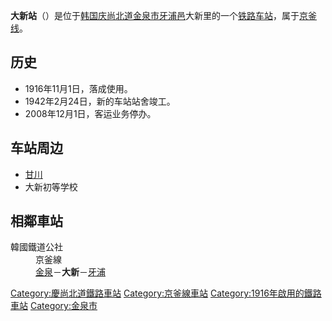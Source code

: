 {{unreferenced|time=2014-04-16T06:45:26+00:00}}
{{朝鮮半島車站資訊
|公司色 = {{韓國鐵道路線色|KR}}
|文字色 = 
|站名 = 大新站<br />{{lang|en|Daesin}}
|圖片 =
|pxl = 
|圖片說明 =
|車站編號 =
|前一站 = [[金泉站_(庆尚北道)|金泉]]
|前一站距離 =9.7
|後一站距離 =5.7
|後一站 = [[牙浦站|牙浦]]
|所屬路線 = [[京釜线|京釜线]]
|距離 = 263.5
|起點站 = [[首尔站|首尔]]
|諺文 = 대신역
|朝鮮漢字 = 大新驛
|文觀部式 =Daesin-yeok 
|馬-賴式 = Taesin-yŏk
|副站名 = 
|停站路線數 =
|所屬公司 = [[韩国铁道公社|韩国铁道公社]]
|所在地 =[[庆尚北道|庆尚北道]][[金泉市|金泉市]][[牙浦邑|牙浦邑]]大新道70-18
|車站構造 = 地面车站
|月台配置 = 2面4线
|啟用年月日 =1916年11月1日
|廢站年月日 =
|上下車人次 =
|統計年度 =
|轉車 = 
|備註 = 
|全寬備註 = 
}}

'''大新站'''（{{kor|諺=대신역|漢=大新驛|羅=Daesin yeok|f=y}}）是位于[[韩国|韩国]][[庆尚北道|庆尚北道]][[金泉市|金泉市]][[牙浦邑|牙浦邑]]大新里的一个[[铁路车站|铁路车站]]，属于[[京釜线|京釜线]]。

== 历史 ==
*1916年11月1日，落成使用。
*1942年2月24日，新的车站站舍竣工。
*2008年12月1日，客运业务停办。

== 车站周边 ==
*[[甘川|甘川]]
*大新初等学校

== 相鄰車站 ==
;韓國鐵道公社
:京釜線
:[[金泉站_(慶尚北道)|金泉]]－'''大新'''－[[牙浦站|牙浦]]

{{京釜线}}
{{DEFAULTSORT:Daesin}}
[[Category:慶尚北道鐵路車站|Category:慶尚北道鐵路車站]]
[[Category:京釜線車站|Category:京釜線車站]]
[[Category:1916年啟用的鐵路車站|Category:1916年啟用的鐵路車站]]
[[Category:金泉市|Category:金泉市]]